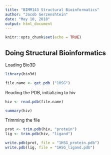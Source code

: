 ```yaml
---
title: "BIMM143 Structural Bioinformatics"
author: "Jacob Gerzenshtein"
date: "May 10, 2018"
output: html_document
---
```


```r
knitr::opts_chunk$set(echo = TRUE)
```

## Doing Structural Bioinformatics

Loading Bio3D

```r
library(bio3d)

file.name <- get.pdb ("1HSG")
```

Reading the PDB, initializing to hiv

```r
hiv <- read.pdb(file.name)

```


```r
summary(hiv)
```

Trimming the file 

```r
prot <- trim.pdb(hiv, "protein")
lig <- trim.pdb(hiv, "ligand")

write.pdb(prot, file = "1HSG_protein.pdb")
write.pdb(lig, file = "1HSG_ligand.pdb")
```

